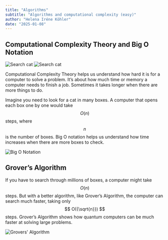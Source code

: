 ```yaml
---
title: "Algorithms"
subtitle: "Algorithms and computational complexity (easy)"
author: "Helena Iréne Köhler"
date: "2025-01-08"
---
```


## Computational Complexity Theory and Big O Notation

![Search cat](/posts/assets/entries/algorithms/search_cat.png)
![Search cat](/posts/assets/entries/algorithms/find_cat.png)

Computational Complexity Theory helps us understand how hard it is for a computer to solve a problem. It’s about how much time or memory a computer needs to finish a job. Sometimes it takes longer when there are more things to do.

Imagine you need to look for a cat in many boxes. A computer that opens each box one by one would take $$ O(n) $$ steps, where $$ n $$ is the number of boxes. Big O notation helps us understand how time increases when there are more boxes to check.

![Big O Notation](/posts/assets/entries/algorithms/bigo.png)

## Grover’s Algorithm

If you have to search through millions of boxes, a computer might take $$ O(n) $$ steps. But with a better algorithm, like Grover’s Algorithm, the computer can search much faster, taking only $$ O({\sqrt{n}}) $$ steps. Grover’s Algorithm shows how quantum computers can be much faster at solving large problems.

![Grovers' Algorithm](/posts/assets/entries/algorithms/grover.png)
